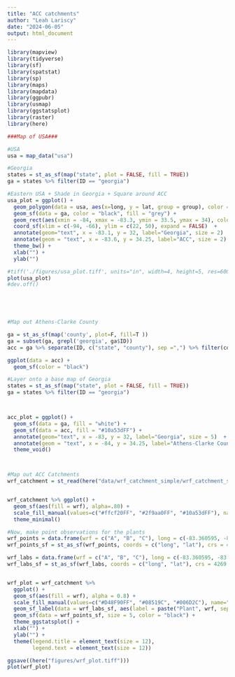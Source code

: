 ```yaml
---
title: "ACC catchments"
author: "Leah Lariscy"
date: "2024-06-05"
output: html_document
---
```


```r
library(mapview)
library(tidyverse)
library(sf)
library(spatstat)
library(sp)
library(maps)
library(mapdata)
library(ggpubr)
library(usmap)
library(ggstatsplot)
library(raster)
library(here)
```

```r
###Map of USA###

#USA
usa = map_data("usa")

#Georgia
states = st_as_sf(map("state", plot = FALSE, fill = TRUE))
ga = states %>% filter(ID == "georgia")

#Eastern USA + Shade in Georgia + Square around ACC
usa_plot = ggplot() +
  geom_polygon(data = usa, aes(x=long, y = lat, group = group), color = "black", fill = "white") + 
  geom_sf(data = ga, color = "black", fill = "grey") +
  geom_rect(aes(xmin = -84, xmax = -83.3, ymin = 33.5, ymax = 34), color = "black", fill = NA)  + 
  coord_sf(xlim = c(-94, -66), ylim = c(22, 50), expand = FALSE)  + 
  annotate(geom="text", x = -83.1, y = 32, label="Georgia", size = 2)  + 
  annotate(geom = "text", x = -83.6, y = 34.25, label="ACC", size = 2) +
  theme_bw() + 
  xlab("") + 
  ylab("")

#tiff('./figures/usa_plot.tiff', units="in", width=4, height=5, res=600, compression = 'lzw')
plot(usa_plot)
#dev.off()


  


#Map out Athens-Clarke County

ga = st_as_sf(map('county', plot=F, fill=T ))
ga = subset(ga, grepl('georgia', ga$ID))
acc = ga %>% separate(ID, c("state", "county"), sep =",") %>% filter(county == "clarke")

ggplot(data = acc) +
  geom_sf(color = "black")

#Layer onto a base map of Georgia 
states = st_as_sf(map("state", plot = FALSE, fill = TRUE))
ga = states %>% filter(ID == "georgia")



acc_plot = ggplot() +
  geom_sf(data = ga, fill = "white") + 
  geom_sf(data = acc, fill = "#10a53dFF") + 
  annotate(geom="text", x = -83, y = 32, label="Georgia", size = 5)  + 
  annotate(geom = "text", x = -84, y = 34.25, label="Athens-Clarke County") + 
  theme_void()



#Map out ACC Catchments
wrf_catchment = st_read(here("data/wrf_catchment_simple/wrf_catchment_simple.shp"))


wrf_catchment %>% ggplot() + 
  geom_sf(aes(fill = wrf), alpha=.80) + 
  scale_fill_manual(values=c("#ffcf20FF", "#2f9aa0FF", "#10a53dFF"), name="Catchment \n Region") +
  theme_minimal() 

#Now, make point observations for the plants
wrf_points = data.frame(wrf = c("A", "B", "C"), long = c(-83.360595, -83.390170, -83.318359), lat =  c(33.937635, 33.910025, 33.886025))
wrf_points_sf = st_as_sf(wrf_points, coords = c("long", "lat"), crs = 4269 )

wrf_labs = data.frame(wrf = c("A", "B", "C"), long = c(-83.360595, -83.390170, -83.318359), lat =  c(33.94763, 33.92002, 33.896025))
wrf_labs_sf = st_as_sf(wrf_labs, coords = c("long", "lat"), crs = 4269 )


wrf_plot = wrf_catchment %>% 
  ggplot() + 
  geom_sf(aes(fill = wrf), alpha = 0.8) + 
  scale_fill_manual(values=c("#D48F90FF", "#08519C", "#006D2C"), name="Catchment \n Region") +
  geom_sf_label(data = wrf_labs_sf, aes(label = paste("Plant", wrf, sep = " ")), size = 4) +
  geom_sf(data = wrf_points_sf, size = 5, color = "black") +
  theme_ggstatsplot() + 
  xlab("") + 
  ylab("") +
  theme(legend.title = element_text(size = 12),
        legend.text = element_text(size = 12))

ggsave((here("figures/wrf_plot.tiff")))
plot(wrf_plot)

```

